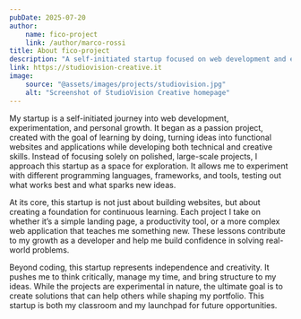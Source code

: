 ```yaml
---
pubDate: 2025-07-20
author:
    name: fico-project
    link: /author/marco-rossi
title: About fico-project
description: "A self-initiated startup focused on web development and experimentation, aimed at personal growth."
link: https://studiovision-creative.it
image:
    source: "@assets/images/projects/studiovision.jpg"
    alt: "Screenshot of StudioVision Creative homepage"
---
```


My startup is a self-initiated journey into web development, experimentation, and personal growth. It began as a passion project, created with the goal of learning by doing, turning ideas into functional websites and applications while developing both technical and creative skills. Instead of focusing solely on polished, large-scale projects, I approach this startup as a space for exploration. It allows me to experiment with different programming languages, frameworks, and tools, testing out what works best and what sparks new ideas.

At its core, this startup is not just about building websites, but about creating a foundation for continuous learning. Each project I take on whether it’s a simple landing page, a productivity tool, or a more complex web application that teaches me something new. These lessons contribute to my growth as a developer and help me build confidence in solving real-world problems.

Beyond coding, this startup represents independence and creativity. It pushes me to think critically, manage my time, and bring structure to my ideas. While the projects are experimental in nature, the ultimate goal is to create solutions that can help others while shaping my portfolio. This startup is both my classroom and my launchpad for future opportunities.